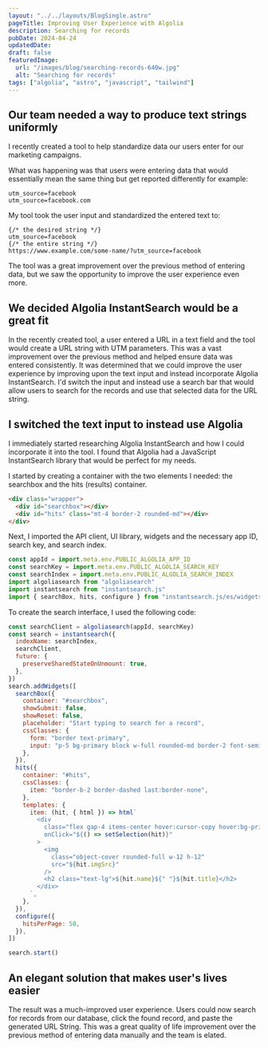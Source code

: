 ```yaml
---
layout: "../../layouts/BlogSingle.astro"
pageTitle: Improving User Experience with Algolia
description: Searching for records
pubDate: 2024-04-24
updatedDate:
draft: false
featuredImage:
  url: "/images/blog/searching-records-640w.jpg"
  alt: "Searching for records"
tags: ["algolia", "astro", "javascript", "tailwind"]
---
```


## Our team needed a way to produce text strings uniformly

I recently created a tool to help standardize data our users enter for our marketing campaigns.

What was happening was that users were entering data that would essentially mean the same thing but get reported differently for example:

```
utm_source=facebook
utm_source=facebook.com
```

My tool took the user input and standardized the entered text to:

```
{/* the desired string */}
utm_source=facebook
{/* the entire string */}
https://www.example.com/some-name/?utm_source=facebook
```

The tool was a great improvement over the previous method of entering data, but we saw the opportunity to improve the user experience even more.

## We decided Algolia InstantSearch would be a great fit

In the recently created tool, a user entered a URL in a text field and the tool would create a URL string with UTM parameters. This was a vast improvement over the previous method and helped ensure data was entered consistently.
It was determined that we could improve the user experience by improving upon the text input and instead incorporate Algolia InstantSearch. I'd switch the input and instead use a search bar that would allow users to search for the records and use that selected data for the URL string.

## I switched the text input to instead use Algolia

I immediately started researching Algolia InstantSearch and how I could incorporate it into the tool. I found that Algolia had a JavaScript InstantSearch library that would be perfect for my needs.

I started by creating a container with the two elements I needed: the searchbox and the hits (results) container.

```html
<div class="wrapper">
  <div id="searchbox"></div>
  <div id="hits" class="mt-4 border-2 rounded-md"></div>
</div>
```

Next, I imported the API client, UI library, widgets and the necessary app ID, search key, and search index.

```js
const appId = import.meta.env.PUBLIC_ALGOLIA_APP_ID
const searchKey = import.meta.env.PUBLIC_ALGOLIA_SEARCH_KEY
const searchIndex = import.meta.env.PUBLIC_ALGOLIA_SEARCH_INDEX
import algoliasearch from "algoliasearch"
import instantsearch from "instantsearch.js"
import { searchBox, hits, configure } from "instantsearch.js/es/widgets"
```

To create the search interface, I used the following code:

```js
const searchClient = algoliasearch(appId, searchKey)
const search = instantsearch({
  indexName: searchIndex,
  searchClient,
  future: {
    preserveSharedStateOnUnmount: true,
  },
})
search.addWidgets([
  searchBox({
    container: "#searchbox",
    showSubmit: false,
    showReset: false,
    placeholder: "Start typing to search for a record",
    cssClasses: {
      form: "border text-primary",
      input: "p-5 bg-primary block w-full rounded-md border-2 font-semibold",
    },
  }),
  hits({
    container: "#hits",
    cssClasses: {
      item: "border-b-2 border-dashed last:border-none",
    },
    templates: {
      item: (hit, { html }) => html`
        <div
          class="flex gap-4 items-center hover:cursor-copy hover:bg-primary p-4"
          onClick="${() => setSelection(hit)}"
        >
          <img
            class="object-cover rounded-full w-12 h-12"
            src="${hit.imgSrc}"
          />
          <h2 class="text-lg">${hit.name}${" "}${hit.title}</h2>
        </div>
      `,
    },
  }),
  configure({
    hitsPerPage: 50,
  }),
])

search.start()
```

## An elegant solution that makes user's lives easier

The result was a much-improved user experience. Users could now search for records from our database, click the found record, and paste the generated URL String. This was a great quality of life improvement over the previous method of entering data manually and the team is elated.

